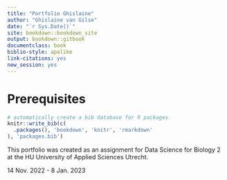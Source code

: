 ```yaml
--- 
title: "Portfolio Ghislaine"
author: "Ghislaine van Gilse"
date: "`r Sys.Date()`"
site: bookdown::bookdown_site
output: bookdown::gitbook
documentclass: book
biblio-style: apalike
link-citations: yes
new_session: yes  
---
```


# Prerequisites {-}

```r
# automatically create a bib database for R packages
knitr::write_bib(c(
  .packages(), 'bookdown', 'knitr', 'rmarkdown'
), 'packages.bib')
```

This portfolio was created as an assignment for Data Science for Biology 2 at the HU University of Applied Sciences Utrecht.

14 Nov. 2022 - 8 Jan. 2023